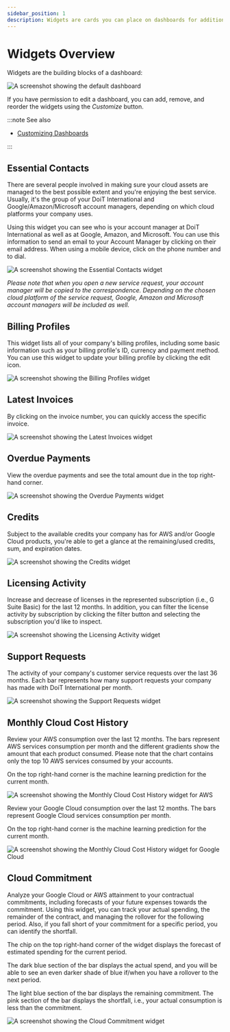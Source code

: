 ```yaml
---
sidebar_position: 1
description: Widgets are cards you can place on dashboards for additional functionality
---
```


# Widgets Overview

Widgets are the building blocks of a dashboard:

![A screenshot showing the default dashboard](../assets/png/cmp-dashboard.png)

If you have permission to edit a dashboard, you can add, remove, and reorder the widgets using the _Customize_ button.

:::note See also

- [Customizing Dashboards](customizing-dashboards.mdx)

:::

## Essential Contacts

There are several people involved in making sure your cloud assets are managed to the best possible extent and you're enjoying the best service. Usually, it's the group of your DoiT International and Google/Amazon/Microsoft account managers, depending on which cloud platforms your company uses.

Using this widget you can see who is your account manager at DoiT International as well as at Google, Amazon, and Microsoft. You can use this information to send an email to your Account Manager by clicking on their email address. When using a mobile device, click on the phone number and to dial.

![A screenshot showing the _Essential Contacts_ widget](../assets/png/cmp-extended-team.png)

_Please note that when you open a new service request, your account manager will be copied to the correspondence. Depending on the chosen cloud platform of the service request, Google, Amazon and Microsoft account managers will be included as well._

## Billing Profiles

This widget lists all of your company's billing profiles, including some basic information such as your billing profile's ID, currency and payment method. You can use this widget to update your billing profile by clicking the edit icon.

![A screenshot showing the _Billing Profiles_ widget](../assets/png/cmp-billing-profiles.png)

## Latest Invoices

By clicking on the invoice number, you can quickly access the specific invoice.

![A screenshot showing the _Latest Invoices_ widget](../assets/png/cmp-latest-invoices.png)

## Overdue Payments

View the overdue payments and see the total amount due in the top right-hand corner.

![A screenshot showing the _Overdue Payments_ widget](../assets/png/cmp-overdue-payments.png)

## Credits

Subject to the available credits your company has for AWS and/or Google Cloud products, you're able to get a glance at the remaining/used credits, sum, and expiration dates.

![A screenshot showing the _Credits_ widget](../assets/png/cmp-credits.png)

## Licensing Activity

Increase and decrease of licenses in the represented subscription \(i.e., G Suite Basic\) for the last 12 months. In addition, you can filter the license activity by subscription by clicking the filter button and selecting the subscription you'd like to inspect.

![A screenshot showing the _Licensing Activity_ widget](../assets/png/cmp-license-activity-filter.png)

## Support Requests

The activity of your company's customer service requests over the last 36 months. Each bar represents how many support requests your company has made with DoiT International per month.

![A screenshot showing the _Support Requests_ widget](../assets/png/cmp-support-requests.png)

## Monthly Cloud Cost History

Review your AWS consumption over the last 12 months. The bars represent AWS services consumption per month and the different gradients show the amount that each product consumed. Please note that the chart contains only the top 10 AWS services consumed by your accounts.

On the top right-hand corner is the machine learning prediction for the current month.

![A screenshot showing the _Monthly Cloud Cost History_ widget for AWS](../assets/png/cmp-aws.png)

Review your Google Cloud consumption over the last 12 months. The bars represent Google Cloud services consumption per month.

On the top right-hand corner is the machine learning prediction for the current month.

![A screenshot showing the _Monthly Cloud Cost History_ widget for Google Cloud](../assets/png/cmp-google-cloud.png)

## Cloud Commitment

Analyze your Google Cloud or AWS attainment to your contractual commitments, including forecasts of your future expenses towards the commitment. Using this widget, you can track your actual spending, the remainder of the contract, and managing the rollover for the following period. Also, if you fall short of your commitment for a specific period, you can identify the shortfall.

The chip on the top right-hand corner of the widget displays the forecast of estimated spending for the current period.

The dark blue section of the bar displays the actual spend, and you will be able to see an even darker shade of blue if/when you have a rollover to the next period.

The light blue section of the bar displays the remaining commitment. The pink section of the bar displays the shortfall, i.e., your actual consumption is less than the commitment.

![A screenshot showing the _Cloud Commitment_ widget](../assets/png/cmp-cloud-commitments.png)
